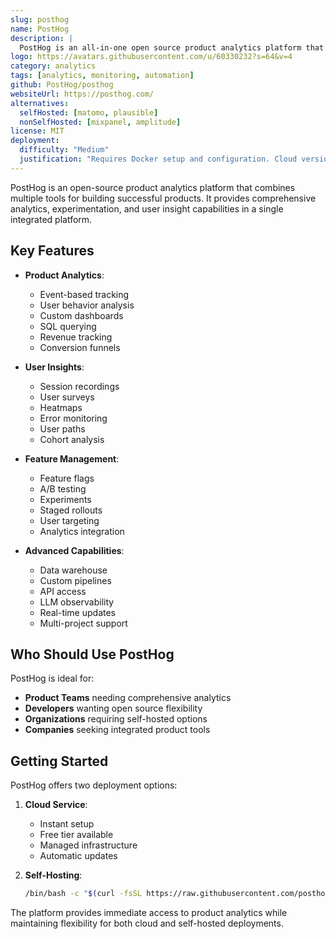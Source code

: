 ```yaml
---
slug: posthog
name: PostHog
description: |
  PostHog is an all-in-one open source product analytics platform that provides analytics, session recording, feature flags, A/B testing, surveys and more. It can be self-hosted or used as a cloud service.
logo: https://avatars.githubusercontent.com/u/60330232?s=64&v=4
category: analytics
tags: [analytics, monitoring, automation]
github: PostHog/posthog
websiteUrl: https://posthog.com/
alternatives:
  selfHosted: [matomo, plausible]
  nonSelfHosted: [mixpanel, amplitude]
license: MIT
deployment:
  difficulty: "Medium"
  justification: "Requires Docker setup and configuration. Cloud version available for easier deployment."
---
```


PostHog is an open-source product analytics platform that combines multiple tools for
building successful products. It provides comprehensive analytics, experimentation,
and user insight capabilities in a single integrated platform.

## Key Features

- **Product Analytics**:

  - Event-based tracking
  - User behavior analysis
  - Custom dashboards
  - SQL querying
  - Revenue tracking
  - Conversion funnels

- **User Insights**:

  - Session recordings
  - User surveys
  - Heatmaps
  - Error monitoring
  - User paths
  - Cohort analysis

- **Feature Management**:

  - Feature flags
  - A/B testing
  - Experiments
  - Staged rollouts
  - User targeting
  - Analytics integration

- **Advanced Capabilities**:
  - Data warehouse
  - Custom pipelines
  - API access
  - LLM observability
  - Real-time updates
  - Multi-project support

## Who Should Use PostHog

PostHog is ideal for:

- **Product Teams** needing comprehensive analytics
- **Developers** wanting open source flexibility
- **Organizations** requiring self-hosted options
- **Companies** seeking integrated product tools

## Getting Started

PostHog offers two deployment options:

1. **Cloud Service**:

   - Instant setup
   - Free tier available
   - Managed infrastructure
   - Automatic updates

2. **Self-Hosting**:
   ```bash
   /bin/bash -c "$(curl -fsSL https://raw.githubusercontent.com/posthog/posthog/HEAD/bin/deploy-hobby)"
   ```

The platform provides immediate access to product analytics while maintaining
flexibility for both cloud and self-hosted deployments.
